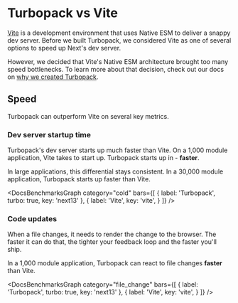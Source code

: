 
# Turbopack vs Vite

[Vite](https://vitejs.dev) is a development environment that uses Native ESM to deliver a snappy dev server. Before we built Turbopack, we considered Vite as one of several options to speed up Next's dev server.

However, we decided that Vite's Native ESM architecture brought too many speed bottlenecks. To learn more about that decision, check out our docs on [why we created Turbopack](/pack/docs/why-turbopack).

## Speed

Turbopack can outperform Vite on several key metrics.

### Dev server startup time

Turbopack's dev server starts up much faster than Vite. On a 1,000 module application, Vite takes <DocsBenchmarkStat stat="vite-cold-1000" /> to start up. Turbopack starts up in <DocsBenchmarkStat stat="turbopack-cold-1000" /> - **<DocsBenchmarkStat stat="turbopack-cold-vs-vite" /> faster**.

In large applications, this differential stays consistent. In a 30,000 module application, Turbopack starts up <DocsBenchmarkStat stat="turbopack-cold-vs-vite-30000" /> faster than Vite.

<DocsBenchmarksGraph category="cold" bars={[
  {
    label: 'Turbopack',
    turbo: true,
    key: 'next13'
  },
  {
    label: 'Vite',
    key: 'vite',
  }
]} />

### Code updates

When a file changes, it needs to render the change to the browser. The faster it can do that, the tighter your feedback loop and the faster you'll ship.

In a 1,000 module application, Turbopack can react to file changes **<DocsBenchmarkStat stat="turbopack-update-vs-vite" /> faster** than Vite.

<DocsBenchmarksGraph category="file_change" bars={[
  {
    label: 'Turbopack',
    turbo: true,
    key: 'next13'
  },
  {
    label: 'Vite',
    key: 'vite',
  }
]} />
